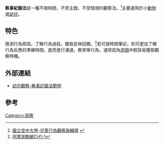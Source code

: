 {{expand|time=2015-06-04T00:21:47+00:00}}
{{refimprove|time=2015-06-04T00:21:47+00:00}}
'''軼事紀錄法'''是一種不限時間，不受主題，不受情境的觀察法。<ref>[http://www.nou.edu.tw/~cent08/homework/961/5005162.htm [[國立空中大學|國立空中大學]]-兒童行為觀察與輔導] {{Wayback|url=http://www.nou.edu.tw/~cent08/homework/961/5005162.htm |date=20160304185509 }}</ref>主要適用於小[[動物|動物]]或[[幼兒|幼兒]]。

==特色==
猜測行為原因，了解行為過程，獲取反映回饋。<ref>[https://yamol.tw/note_book.php?bsid=10615&noteid=22633 阿摩測驗網CH1-1 ]</REF>若可按時間筆記，則可更加了解行為反應的準確時間。進而進行溝通，教育等行為。通常認為[[遊戲|遊戲]]中較容易獲取觀察時機。

==外部連結==
*[https://www.youtube.com/watch?v=2Q4FHHPbcUw 幼兒觀察-軼事記錄法範例]

==參考==

{{edu-stub}}

[[Category:观察|Category:观察]]